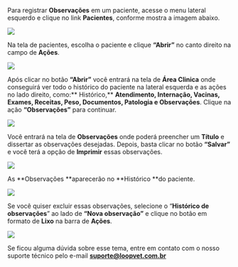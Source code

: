 Para registrar **Observações** em um paciente, acesse o menu lateral esquerdo e clique no link **Pacientes**, conforme mostra a imagem abaixo.

<img src="/imagem-1.0-link-pacientes-3.webp" />

Na tela de pacientes, escolha o paciente e clique **“Abrir”** no canto direito na campo de **Ações**.

<img src="/imagem-1.1-tela-pacientes-3.webp" />

Após clicar no botão **“Abrir”** você entrará na tela de **Área Clinica** onde conseguirá ver todo o histórico do paciente na lateral esquerda e as ações no lado direito, como:** Histórico,** **Atendimento, Internação, Vacinas, Exames, Receitas, Peso, Documentos, Patologia e Observações**. Clique na ação **“Observações”** para continuar.

<img src="/imagem-1.2-tela-area-clinica-3.webp" />

Você entrará na tela de **Observações** onde poderá preencher um **Título** e dissertar as observações desejadas. Depois, basta clicar no botão **“Salvar”** e você terá a opção de **Imprimir** essas observações.

<img src="/imagem-1.3-tela-area-clinica-observacoes.webp" />

As **Observações **aparecerão no **Histórico **do paciente.

<img src="/imagem-1.4-tela-area-clinica-historico-1.webp" />

Se você quiser excluir essas observações, selecione o “**Histórico de observações**” ao lado de **“Nova observação”** e clique no botão em formato de **Lixo** na barra de **Ações**.

<img src="/imagem-1.4-excluir-observacoes.webp" />

Se ficou alguma dúvida sobre esse tema, entre em contato com o nosso suporte técnico pelo e-mail **suporte@loopvet.com.br**
